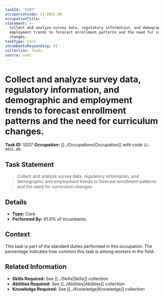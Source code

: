 ```yaml
---
taskId: '5207'
occupationCode: 11-9031.00
occupationTitle: ''
statement: >-
  Collect and analyze survey data, regulatory information, and demographic and
  employment trends to forecast enrollment patterns and the need for curriculum
  changes.
taskType: Core
incumbentsResponding: 91
collection: Tasks
source: onet
---
```

# Collect and analyze survey data, regulatory information, and demographic and employment trends to forecast enrollment patterns and the need for curriculum changes.

**Task ID:** 5207
**Occupation:** [[../Occupations|Occupation]] with code `11-9031.00`

## Task Statement

> Collect and analyze survey data, regulatory information, and demographic and employment trends to forecast enrollment patterns and the need for curriculum changes.

## Details

- **Type:** Core
- **Performed By:** 91.0% of incumbents

## Context

This task is part of the standard duties performed in this occupation. The percentage indicates how common this task is among workers in the field.

## Related Information

- **Skills Required:** See [[../Skills|Skills]] collection
- **Abilities Required:** See [[../Abilities|Abilities]] collection
- **Knowledge Required:** See [[../Knowledge|Knowledge]] collection
